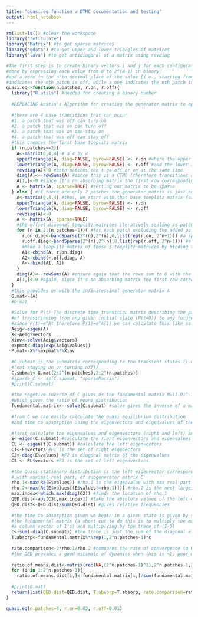 ```yaml
---
title: "quasi.eq function w DTMC documentation and testing"
output: html_notebook
---
```


```r
rm(list=ls()) #clear the workspace
library("reticulate")
library("Matrix") #to get sparse matrices
library("gdata") #to get upper and lower triangles of matrices
library("lava") #to get antidiagonal of a matrix using revdiag
```


```r
#The first step is to create binary vectors i and j for each configuration
#done by expressing each value from 0 to 2^(N-1) in binary, 
#and a zero in the n'th decimal place of the value [i.e., starting from the right]
#indicates the nth patch is off, while a one indicates the nth patch is on
quasi.eq<-function(n.patches, r.on, r.off){
  library("R.utils") #needed for creating a binary number
  
  #REPLACING Austin's Algorithm for creating the generator matrix to optimize speed and memory usage and allow us to calculate the QED for larger numbers of patches. Basically, The generator matrix has a Block Toeplitz Structure and therefore can be built iteratively from a series of characteristic Toeplitz matrices. This saves time calculating each possible state transition and the rate at which each transition occurs and instead contructs the generator matrix according to the pattern by which it grows for each patch added to the system.
  
  #there are 4 base transitions that can occur
  #1. a patch that was off can turn on
  #2. a patch that was on can turn off
  #3. a patch that was on can stay on
  #4. a patch that was off can stay off
  #this creates the first base toeplitz matrix 
  if (n.patches==2){
    A<-matrix(0,4,4) # a 4 by 4
    upperTriangle(A, diag=FALSE, byrow=FALSE) <- r.on #where the upper triangle of transitions is to at least one patch being on
    lowerTriangle(A, diag=FALSE, byrow=FALSE) <- r.off #and the lower is to at least patches being off
    revdiag(A)<-0 #both patches can't go off or on at the same time
    diag(A)<--rowSums(A) #since this is a CTMC (therefore transitions are instantaneous) rows must sum to 0 and therefore transitions out of static states happen at a rate equal to - the sum across rows
    A[1,]<-0 #since it's an absorbing matrix the first row corresponding to all patches off has no rates of transition out of this state
    A <- Matrix(A, sparse=TRUE) #setting our matrix to be sparse
  } else { #if there are only 2 patches the generator matrix is just composed of this base toeplitz matrix A but for each additional patch 4 possible transitions x each of the previously possible transitions excluding that single patch are added)
    A<-matrix(0,4,4) #thus, we start with that base toeplitz matrix for two patches
    upperTriangle(A, diag=FALSE, byrow=FALSE) <- r.on
    lowerTriangle(A, diag=FALSE, byrow=FALSE) <- r.off
    revdiag(A)<-0
    A <- Matrix(A, sparse=TRUE)
    #the offset diagonal toeplitz matrices iteratively scaling as patches are added iteratively as follows
    for (n in 2:(n.patches-1)){ #for each patch excluding the added patch
      r.on.diag<-bandSparse(2^(n),2^(n),0,list(rep(r.on, 2^n+1))) #a sparse diagonal matrix of transitions to all other states from that patch being on is added
      r.off.diag<-bandSparse(2^(n),2^(n),0,list(rep(r.off, 2^n+1))) #a sparse diagonal matrix of transitions to all other states from that patch being off is added
      #Make a toeplitz matrix of those 3 toeplitz matrices by binding them appropiately together
      A1<-cbind(A, r.on.diag) 
      A2<-cbind(r.off.diag, A)
      A<-rbind(A1, A2)
    }
    diag(A)<--rowSums(A) #ensure again that the rows sum to 0 with the negative sum on the diagonal
    A[1,]<-0 #again, since it's an absorbing matrix the first row corresponding to all patches off has no rates of transition out of this state
  }
  #this provides us with the infinitessimal generator matrix A 
  G.mat<-(A)
  #G.mat
  
  #Solve for P(t) The discrete time transition matrix describing the probability 
  #of transitioning from any given initial state (P(t=0)) to any future state a t+1 aka P(0+1)=P(1)
  #since P(t)=e^At therefore P(1)=e^A(1) we can calculate this like so
  Aeig<-eigen(A)
  X<-Aeig$vectors
  Xinv<-solve(Aeig$vectors)
  expmat<-diag(exp(Aeig$values))
  P.mat<-X%*%expmat%*%Xinv
  
  #C.submat is the submatrix corresponding to the transient states (i.e. on to off or off to on 
  #(not staying on or turning off))
  C.submat<-G.mat[2:2^(n.patches),2:2^(n.patches)]
  #sparse_C <- as(C.submat, "sparseMatrix")
  #print(C.submat)
  
  #the negetive inverse of C gives us the fundamental matrix N=(I-Q)^-1, 
  #which gives the ratio of means distribution
  fundamental.matrix<--solve(C.submat) #solve gives the inverse of a matrix *not inv*
  
  #from C we can easily calculate the quasi equilibrium distribution 
  #and time to absorption using the eigenvectors and eigenvalues of the matrix
  
  #first calculate the eigenvalues and eigenvectors (right and left) and organize these in
  E<-eigen(C.submat) #calculate the right eigenvectors and eigenvalues 
  EL <- eigen(t(C.submat)) #calculate the left eigenvectors   
  C1<-E$vectors #F1 is the set of right eigenectors
  C2<-diag(E$values) #F2 is diagonal matrix of the eigenvalues
  C3 <- EL$vectors #F3 is the set of left eigenvectors
  
  #the Quasi-stationary distribution is the left eigenvector corresponding to the eigenvalue 
  #,with maximal real part, of subgenerator matrix C
  rho.1<-max(Re(E$values)) #rho.1 is the eigenvalue with max real part
  rho.2<-max(Re(E$values[(E$values!=rho.1)])) #rho.2 is the next largest eigenvalue
  max.index<-which.max(diag(C2)) #finds the location of rho.1
  QED.dist<-abs(C3[,max.index]) #take the absolute values of the left eigenvector corresponding to rho.1
  QED.dist<-QED.dist/sum(QED.dist) #gives relative frequencies
  
  #the time to absorption given we begin in a given state is given by summing across rows of
  #the fundamental matrix (a short cut to do this is to multiply the matrix by 
  #a column vector of 1's) and multiplying by the trace of (I-Q)
  c<-sum(-diag(C.submat)) #the trace is just the sum of the diagonal elements
  T.absorp<-fundamental.matrix%*%rep(1,2^n.patches-1)*c
  
  rate.comparison<-2*rho.1/rho.2 #compares the rate of convergence to QED versus to absorption
  #the QED provides a good estimate of dynamics when this is <1, poor when >1
  
  ratio.of.means.dist<-matrix(rep(NA,(2^n.patches-1)^2),2^n.patches-1,2^n.patches-1)
  for (i in 1:2^n.patches-1){
    ratio.of.means.dist[i,]<-fundamental.matrix[i,]/sum(fundamental.matrix[i,])}
  
  #print(G.mat)
  return(list(QED.dist=QED.dist, T.absorp=T.absorp, rate.comparison=rate.comparison, ratio.of.means.dist=ratio.of.means.dist, P.mat=P.mat))
}
```

```r
quasi.eq(n.patches=4, r.on=0.02, r.off=0.01)
```


